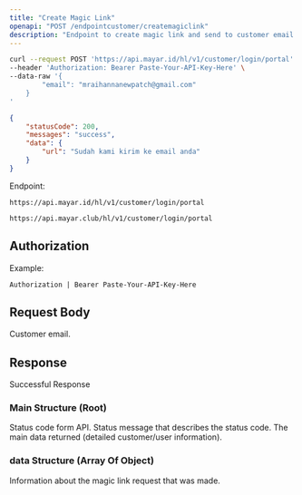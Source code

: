 ```yaml
---
title: "Create Magic Link"
openapi: "POST /endpointcustomer/createmagiclink"
description: "Endpoint to create magic link and send to customer email for their login in our customer portal"
---
```


<RequestExample>

```bash Request Example
curl --request POST 'https://api.mayar.id/hl/v1/customer/login/portal' \
--header 'Authorization: Bearer Paste-Your-API-Key-Here' \
--data-raw '{
    	"email": "mraihannanewpatch@gmail.com"
	}
'
```

</RequestExample>

<ResponseExample>

```json Response Example 200
{
    "statusCode": 200,
    "messages": "success",
    "data": {
        "url": "Sudah kami kirim ke email anda"
    }
}
```

</ResponseExample>

Endpoint:

<CodeGroup>

```Production Production
https://api.mayar.id/hl/v1/customer/login/portal
```


```Sandbox Sandbox
https://api.mayar.club/hl/v1/customer/login/portal
```

</CodeGroup>

## Authorization

<ResponseField name="Authorization" type="string" required>
  Example:

  `Authorization | Bearer Paste-Your-API-Key-Here`
</ResponseField>

## Request Body

<ParamField path="email" type="string" required>
  Customer email.
</ParamField>

## Response

Successful Response

### Main Structure (Root)

<ResponseField name="statusCode" type="integer" required>
  Status code form API.
</ResponseField>

<ResponseField name="messages" type="string" required>
  Status message that describes the status code.
</ResponseField>

<ResponseField name="data" type="array of object">
  The main data returned (detailed customer/user information).
</ResponseField>

### data Structure (Array Of Object)

<ResponseField name="url" type="string" required>
  Information about the magic link request that was made.
</ResponseField>